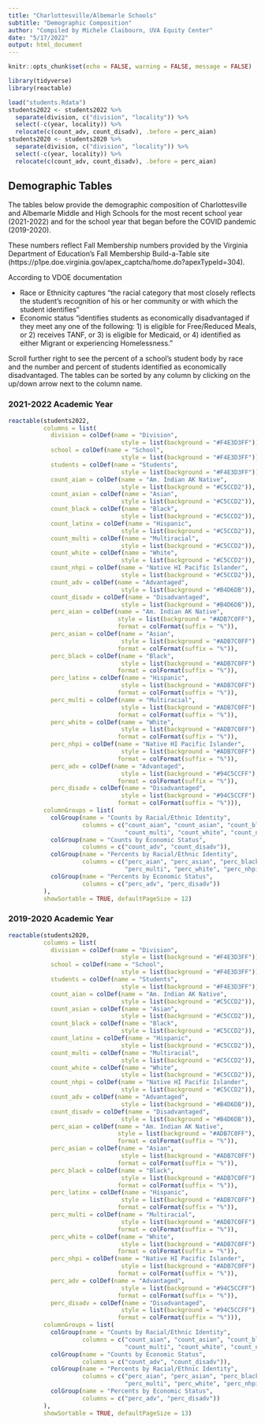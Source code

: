 ```yaml
---
title: "Charlottesville/Albemarle Schools"
subtitle: "Demographic Composition"
author: "Compiled by Michele Claibourn, UVA Equity Center"
date: "5/17/2022"
output: html_document
---
```


```r
knitr::opts_chunk$set(echo = FALSE, warning = FALSE, message = FALSE)

library(tidyverse)
library(reactable)

load("students.Rdata")
students2022 <- students2022 %>% 
  separate(division, c("division", "locality")) %>% 
  select(-c(year, locality)) %>% 
  relocate(c(count_adv, count_disadv), .before = perc_aian)
students2020 <- students2020 %>% 
  separate(division, c("division", "locality")) %>% 
  select(-c(year, locality)) %>% 
  relocate(c(count_adv, count_disadv), .before = perc_aian)

```

## Demographic Tables {.tabset}
The tables below provide the demographic composition of Charlottesville and Albemarle Middle and High Schools for the most recent school year (2021-2022) and for the school year that began before the COVID pandemic (2019-2020).

These numbers reflect Fall Membership numbers provided by the Virginia Department of Education's Fall Membership Build-a-Table site (https://p1pe.doe.virginia.gov/apex_captcha/home.do?apexTypeId=304).

According to VDOE documentation

* Race or Ethnicity captures "the racial category that most closely reflects the student’s recognition of his or her community or with which the student identifies"
* Economic status "identifies students as economically disadvantaged if they meet any one of the following: 1) is eligible for Free/Reduced Meals, or 2) receives TANF, or 3) is eligible for Medicaid, or 4) identified as either Migrant or experiencing Homelessness."

Scroll further right to see the percent of a school's student body by race and the number and percent of students identified as economically disadvantaged. The tables can be sorted by any column by clicking on the up/down arrow next to the column name.

### 2021-2022 Academic Year
```r
reactable(students2022,
          columns = list(
            division = colDef(name = "Division",
                                style = list(background = "#F4E3D3FF")),
            school = colDef(name = "School",
                                style = list(background = "#F4E3D3FF")),
            students = colDef(name = "Students",
                                style = list(background = "#F4E3D3FF")),
            count_aian = colDef(name = "Am. Indian AK Native",
                                style = list(background = "#C5CCD2")),
            count_asian = colDef(name = "Asian",
                                style = list(background = "#C5CCD2")),
            count_black = colDef(name = "Black",
                                style = list(background = "#C5CCD2")),
            count_latinx = colDef(name = "Hispanic",
                                style = list(background = "#C5CCD2")),
            count_multi = colDef(name = "Multiracial",
                                style = list(background = "#C5CCD2")),
            count_white = colDef(name = "White",
                                style = list(background = "#C5CCD2")),
            count_nhpi = colDef(name = "Native HI Pacific Islander",
                                style = list(background = "#C5CCD2")),
            count_adv = colDef(name = "Advantaged",
                                style = list(background = "#B4D6DB")),
            count_disadv = colDef(name = "Disadvantaged",
                                style = list(background = "#B4D6DB")),
            perc_aian = colDef(name = "Am. Indian AK Native",
                               style = list(background = "#ADB7C0FF"),
                               format = colFormat(suffix = "%")),
            perc_asian = colDef(name = "Asian",
                                style = list(background = "#ADB7C0FF"),
                               format = colFormat(suffix = "%")),
            perc_black = colDef(name = "Black",
                                style = list(background = "#ADB7C0FF"),
                               format = colFormat(suffix = "%")),
            perc_latinx = colDef(name = "Hispanic",
                                style = list(background = "#ADB7C0FF"),
                               format = colFormat(suffix = "%")),
            perc_multi = colDef(name = "Multiracial",
                                style = list(background = "#ADB7C0FF"),
                               format = colFormat(suffix = "%")),
            perc_white = colDef(name = "White",
                                style = list(background = "#ADB7C0FF"),
                               format = colFormat(suffix = "%")),
            perc_nhpi = colDef(name = "Native HI Pacific Islander",
                                style = list(background = "#ADB7C0FF"),
                               format = colFormat(suffix = "%")),
            perc_adv = colDef(name = "Advantaged",
                                style = list(background = "#94C5CCFF"),
                               format = colFormat(suffix = "%")),
            perc_disadv = colDef(name = "Disadvantaged",
                                style = list(background = "#94C5CCFF"),
                               format = colFormat(suffix = "%"))),
          columnGroups = list(
            colGroup(name = "Counts by Racial/Ethnic Identity", 
                     columns = c("count_aian", "count_asian", "count_black", "count_latinx",
                                 "count_multi", "count_white", "count_nhpi")),
            colGroup(name = "Counts by Economic Status", 
                     columns = c("count_adv", "count_disadv")),
            colGroup(name = "Percents by Racial/Ethnic Identity", 
                     columns = c("perc_aian", "perc_asian", "perc_black", "perc_latinx",
                                 "perc_multi", "perc_white", "perc_nhpi")),
            colGroup(name = "Percents by Economic Status", 
                     columns = c("perc_adv", "perc_disadv"))
          ),
          showSortable = TRUE, defaultPageSize = 12)
```

### 2019-2020 Academic Year
```r
reactable(students2020,
          columns = list(
            division = colDef(name = "Division",
                                style = list(background = "#F4E3D3FF")),
            school = colDef(name = "School",
                                style = list(background = "#F4E3D3FF")),
            students = colDef(name = "Students",
                                style = list(background = "#F4E3D3FF")),
            count_aian = colDef(name = "Am. Indian AK Native",
                                style = list(background = "#C5CCD2")),
            count_asian = colDef(name = "Asian",
                                style = list(background = "#C5CCD2")),
            count_black = colDef(name = "Black",
                                style = list(background = "#C5CCD2")),
            count_latinx = colDef(name = "Hispanic",
                                style = list(background = "#C5CCD2")),
            count_multi = colDef(name = "Multiracial",
                                style = list(background = "#C5CCD2")),
            count_white = colDef(name = "White",
                                style = list(background = "#C5CCD2")),
            count_nhpi = colDef(name = "Native HI Pacific Islander",
                                style = list(background = "#C5CCD2")),
            count_adv = colDef(name = "Advantaged",
                                style = list(background = "#B4D6DB")),
            count_disadv = colDef(name = "Disadvantaged",
                                style = list(background = "#B4D6DB")),
            perc_aian = colDef(name = "Am. Indian AK Native",
                               style = list(background = "#ADB7C0FF"),
                               format = colFormat(suffix = "%")),
            perc_asian = colDef(name = "Asian",
                                style = list(background = "#ADB7C0FF"),
                               format = colFormat(suffix = "%")),
            perc_black = colDef(name = "Black",
                                style = list(background = "#ADB7C0FF"),
                               format = colFormat(suffix = "%")),
            perc_latinx = colDef(name = "Hispanic",
                                style = list(background = "#ADB7C0FF"),
                               format = colFormat(suffix = "%")),
            perc_multi = colDef(name = "Multiracial",
                                style = list(background = "#ADB7C0FF"),
                               format = colFormat(suffix = "%")),
            perc_white = colDef(name = "White",
                                style = list(background = "#ADB7C0FF"),
                               format = colFormat(suffix = "%")),
            perc_nhpi = colDef(name = "Native HI Pacific Islander",
                                style = list(background = "#ADB7C0FF"),
                               format = colFormat(suffix = "%")),
            perc_adv = colDef(name = "Advantaged",
                                style = list(background = "#94C5CCFF"),
                               format = colFormat(suffix = "%")),
            perc_disadv = colDef(name = "Disadvantaged",
                                style = list(background = "#94C5CCFF"),
                               format = colFormat(suffix = "%"))),
          columnGroups = list(
            colGroup(name = "Counts by Racial/Ethnic Identity", 
                     columns = c("count_aian", "count_asian", "count_black", "count_latinx",
                                 "count_multi", "count_white", "count_nhpi")),
            colGroup(name = "Counts by Economic Status", 
                     columns = c("count_adv", "count_disadv")),
            colGroup(name = "Percents by Racial/Ethnic Identity", 
                     columns = c("perc_aian", "perc_asian", "perc_black", "perc_latinx",
                                 "perc_multi", "perc_white", "perc_nhpi")),
            colGroup(name = "Percents by Economic Status", 
                     columns = c("perc_adv", "perc_disadv"))
          ),
          showSortable = TRUE, defaultPageSize = 13)
```

